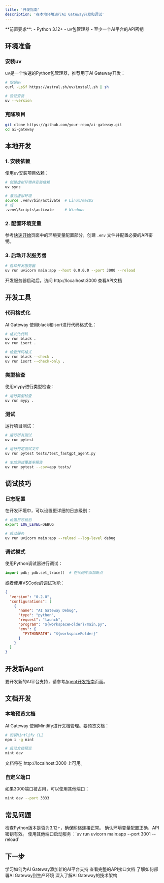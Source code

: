 ```yaml
---
title: '开发指南'
description: '在本地环境进行AI Gateway开发和调试'
---
```


<Info>
  **前置要求**:
  - Python 3.12+
  - uv包管理器
  - 至少一个AI平台的API密钥
</Info>

## 环境准备

### 安装uv

uv是一个快速的Python包管理器，推荐用于AI Gateway开发：

```bash
# 安装uv
curl -LsSf https://astral.sh/uv/install.sh | sh

# 验证安装
uv --version
```

### 克隆项目

```bash
git clone https://github.com/your-repo/ai-gateway.git
cd ai-gateway
```

## 本地开发

### 1. 安装依赖

使用uv安装项目依赖：

```bash
# 创建虚拟环境并安装依赖
uv sync

# 激活虚拟环境
source .venv/bin/activate  # Linux/macOS
# 或
.venv\Scripts\activate     # Windows
```

### 2. 配置环境变量

参考[快速开始](/quickstart)页面中的环境变量配置部分，创建 `.env` 文件并配置必要的API密钥。

### 3. 启动开发服务器

```bash
# 启动开发服务器
uv run uvicorn main:app --host 0.0.0.0 --port 3000 --reload
```

<Check>
开发服务器启动后，访问 http://localhost:3000 查看API文档
</Check>

## 开发工具

### 代码格式化

AI Gateway 使用black和isort进行代码格式化：

```bash
# 格式化代码
uv run black .
uv run isort .

# 检查代码格式
uv run black --check .
uv run isort --check-only .
```

### 类型检查

使用mypy进行类型检查：

```bash
# 运行类型检查
uv run mypy .
```

### 测试

运行项目测试：

```bash
# 运行所有测试
uv run pytest

# 运行特定测试文件
uv run pytest tests/test_fastgpt_agent.py

# 生成测试覆盖率报告
uv run pytest --cov=app tests/
```

## 调试技巧

### 日志配置

在开发环境中，可以设置更详细的日志级别：

```bash
# 设置日志级别
export LOG_LEVEL=DEBUG

# 启动服务
uv run uvicorn main:app --reload --log-level debug
```

### 调试模式

使用Python调试器进行调试：

```python
import pdb; pdb.set_trace()  # 在代码中添加断点
```

或者使用VSCode的调试功能：

```json
{
  "version": "0.2.0",
  "configurations": [
    {
      "name": "AI Gateway Debug",
      "type": "python",
      "request": "launch",
      "program": "${workspaceFolder}/main.py",
      "env": {
        "PYTHONPATH": "${workspaceFolder}"
      }
    }
  ]
}
```

## 开发新Agent

要开发新的AI平台支持，请参考[Agent开发指南](/essentials/agent-development)页面。

## 文档开发

### 本地预览文档

AI Gateway 使用Mintlify进行文档管理。要预览文档：

```bash
# 安装Mintlify CLI
npm i -g mint

# 启动文档预览
mint dev
```

文档将在 http://localhost:3000 上可用。

### 自定义端口

如果3000端口被占用，可以使用其他端口：

```bash
mint dev --port 3333
```

## 常见问题

<AccordionGroup>
<Accordion title="依赖安装失败">
检查Python版本是否为3.12+，确保网络连接正常。
</Accordion>

<Accordion title="API调用失败">
确认环境变量配置正确，API密钥有效。
</Accordion>

<Accordion title="端口被占用">
使用其他端口启动服务：`uv run uvicorn main:app --port 3001 --reload`
</Accordion>
</AccordionGroup>

## 下一步

<CardGroup cols={2}>
<Card title="Agent开发" icon="code" href="/essentials/agent-development">
  学习如何为AI Gateway添加新的AI平台支持
</Card>

<Card title="API文档" icon="terminal" href="/api-reference/introduction">
  查看完整的API接口文档
</Card>

<Card title="部署指南" icon="rocket" href="/deploy">
  了解如何部署AI Gateway到生产环境
</Card>

<Card title="架构设计" icon="diagram-project" href="/essentials/architecture">
  深入了解AI Gateway的技术架构
</Card>
</CardGroup>
